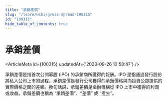 ```yaml
---
title: "承銷差價"
slug: "/learn/wiki/gross-spread-100315"
id: "100315"
hide_table_of_contents: true
---
```



# 承銷差價

<ArticleMeta id={100315} updatedAt={'2023-09-26 13:58:47'} />
<div className='border-solid border-b border-t-0 my-4 border-[var(--ifm-color-gray-300)]' />

承銷差價是指首次公開募股 (IPO) 的承銷商所獲得的報酬。IPO 是指通過發行股份將私人公司上市的過程。承銷差價是發行公司獲得的承銷價格與向投資公眾提供的實際價格之間的差額。換句話説，承銷差價是金融機構從 IPO 上市中獲得的利潤或收益。承銷差價也稱為 “承銷差價”、“差價” 或 “產生”。
